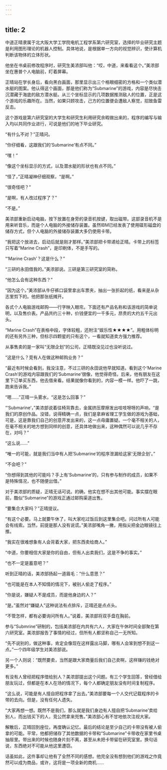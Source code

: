 ```yaml
---
---
---
```

title: 2
---



中道正晴隶属于北大阪大学工学院电机工程学系第六研究室，选择的毕业研究主题是利用图形理论的机器人控制。具体地说，是根据单一方向的视觉辨识，使计算机判断该物体的立体形状。

他坐在书桌前修改程序时，研究生美浓部叫他：“哎，中道，来看看这个。”美浓部坐在惠普个人电脑前，盯着屏幕。

正晴站在学长身后，看向黑白画面，那里显示出三个格眼细密的方格和一个类似潜水艇的图案。他认得这个画面，那是他们称为“Submarine”的游戏，内容是尽快击沉潜藏于海底的敌方潜水艇。从三个坐标显示的几项数据推测敌人的位置，正是这个游戏的乐趣所在。当然，如果只顾攻击，己方的位置便会遭敌人察觉，招致鱼雷反击。

这个游戏是第六研究室的大学生和研究生利用研究余暇做出来的，程序的编写与输入均以共同作业进行，可说是他们的地下毕业研究。

“有什么不对？”正晴问。

“你仔细看，这跟我们的‘Submarine’有点不同。”

“嘿！”

“像这个坐标显示的方式，以及潜水艇的形状也有点不同。”

“怪了，”正晴凝神仔细观察，“是啊。”

“很奇怪吧？”

“是啊，有人改过程序了？”

“不是。”

美浓部重新启动电脑，按下放置在身旁的录音机按键，取出磁带。这部录音机不是用来听音乐，而是个人电脑的外接储存装置。虽然IBM已经发表了使用碟形磁盘的储存方式，但个人电脑的外接储存装置大多仍使用卡带。

“我把这个放进去，启动后就是刚才那样。”美浓部把卡带递给正晴。卡带上的标签只写着“Marine Crash”，是印刷体，不是手写的。

“‘Marine Crash’？这是什么？”

“三研的永田借我的。”美浓部说。三研是第三研究室的简称。

“他怎么会有这种东西？”

“因为这个。”美浓部从牛仔裤口袋里拿出车票夹，抽出一张折起的纸，看来是从杂志里剪下的。他把那张纸摊开。

各式个人电脑游戏邮购——行字映入眼帘。下面还有产品名称和该游戏的简单说明，以及售价表。产品共约三十种，价钱便宜的一千多元，昂贵的大约五千元出头。

“Marine Crash”在表格中段，字体较粗，还附注“娱乐性★★★★”。用粗体标明的还有另外三种，但标示四颗星的只有这个，一看就知道卖方强力推荐。

从事售卖的是一家叫“无限企划”的公司，正晴既没见过也没听说过。

“这是什么？竞有人在做这种邮购业务？”

“最近有时候会看到，我没注意，不过三研的永田说他早就知道。看到这个‘Marine Crash’的游戏内容跟我们的‘Submarine’很像，他觉得奇怪。后来，他有朋友在这里下订单买东西，他去借来看。结果就像你看到的，内容一模一样。他吓了一跳，跑来告诉我。”

“嗯……”正晴一头雾水，“这是怎么回事？”

“‘Submarine’，”美浓部说着往椅背靠去，金属挤压摩擦发出吱吱呀呀的声响，“是我们的原创作品。没错，说得精确一点，我们是拿麻省理工学生做的游戏为基础，可是，这是靠我们自己的创意开发出来的，这一点毋庸置疑。一个毫不相关的人，在毫不相关的地方想到同样的创意，还具体地做出来，这种偶然可以说几乎不存在，对吗？”

“这么说……”

“唯一的可能，就是我们当中有人把‘Submarine’的程序泄漏给这家‘无限企划’。”

“不会吧？”

“你想得到其他的可能吗？手上有‘Submarine’的，只有参与制作的成员，如果不是特殊情况，也不随便出借。”

对于美浓部的质疑，正晴无话可说。的确，他实在想不出其他可能。事实摆在眼前，酷似“Submarine”的游戏正通过邮购渠道出售。

“要集合大家吗？”正晴提议。

“有这个必要。马上就要午休了，叫大家吃过饭后到这里集合吧。问过所有人可能会有线索。当然，前提是那人没有说谎。”美浓部嘴角一撇，用指尖把金边眼镜往上推。

“我实在很难想象有人会背着大家，把东西卖给商人。”

“中道，你要相信大家是你的自由，但有人出卖我们，这是不争的事实。”

“也不一定是蓄意吧？”

听到正晴的话，美浓部扬起一道眉毛：“什么意思？”

“也可能是在本人不知情的情况下，被别人偷走了程序。”

“你是说，嫌疑人不是成员，而是他身边的人？”

“是。”虽然对“嫌疑人”这种说法有点排斥，正晴还是点点头。

“不管怎样，都有必要询问所有人。”说着，美浓部将双手盘在胸前。

参与“Submrine”研制的，包括美浓部在内共有六人，大家在午休时间全部聚在第六研究室。美浓部报告了事情的经过，但所有人都坚称自己一无所知。

“先不说别的，做这种事，肯定会像现在这样露出马脚，哪有人会笨到想不到这一点。”一个四年级学生对美浓部说。

另一个人则说：“既然要卖，当然是跟大家商量后我们自己卖啊，这样赚的钱绝对更多。”

有没有人曾经把程序借给别人？美浓部提出这个问题。有三个学生回答，曾经借给朋友玩过，但都是在本人在场的情况下，每个人都确定朋友没有时间复制程序。

“这么说，可能是有人擅自把程序拿了出去。”美浓部要每一个人交代记载程序的卡带的去向。但是，没有任何人遗失。

“大家再想一想。既然不是我们，那么就是我们身边有人擅自把‘Submarine’卖给别人，而出钱买下的人，竞公然拿来兜售。”美浓部心有不甘地依次注视大家。

解散后，正晴回到座位，再度确认记忆。最后的结论是至少自己的卡带没有被人偷拿的可能。平常，他都把储存了其他数据的卡带和“Submarine”卡带收在家里书桌抽屉里。带出来的时候也随身片刻不离，甚至从未把卡带留在研究室里。换句话说，东西绝对不可能从他这里遭窃。

话虽如此，这件事却让他有了全然不同的感想。他完全没有想到他们的游戏之作竟然可以成为商品，或许，这将是一项全新的商机……